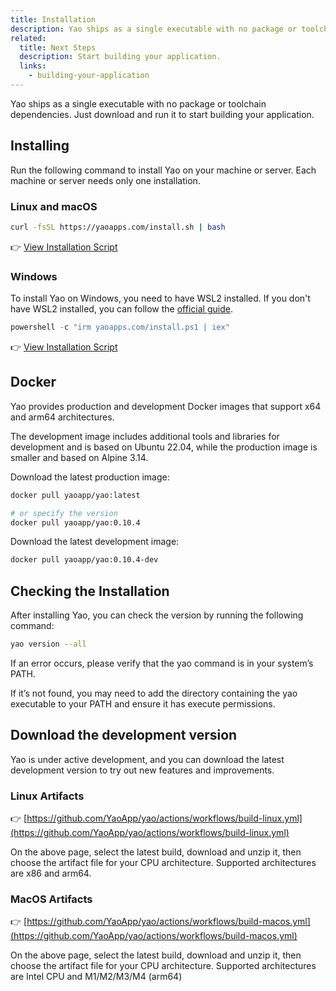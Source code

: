 ```yaml
---
title: Installation
description: Yao ships as a single executable with no package or toolchain dependencies. Just download and run it to start building your application.
related:
  title: Next Steps
  description: Start building your application.
  links:
    - building-your-application
---
```


Yao ships as a single executable with no package or toolchain dependencies. Just download and run it to start building your application.

## Installing

Run the following command to install Yao on your machine or server. Each machine or server needs only one installation.

### Linux and macOS

```bash
curl -fsSL https://yaoapps.com/install.sh | bash
```

👉 [View Installation Script](https://yaoapps.com/install.sh)

### Windows

To install Yao on Windows, you need to have WSL2 installed. If you don't have WSL2 installed, you can follow the [official guide](https://docs.microsoft.com/en-us/windows/wsl/install).

```powershell
powershell -c "irm yaoapps.com/install.ps1 | iex"
```

👉 [View Installation Script](https://yaoapps.com/install.ps1)

## Docker

Yao provides production and development Docker images that support x64 and arm64 architectures.

The development image includes additional tools and libraries for development and is based on Ubuntu 22.04, while the production image is smaller and based on Alpine 3.14.

Download the latest production image:

```bash
docker pull yaoapp/yao:latest

# or specify the version
docker pull yaoapp/yao:0.10.4
```

Download the latest development image:

```bash
docker pull yaoapp/yao:0.10.4-dev
```

## Checking the Installation

After installing Yao, you can check the version by running the following command:

```bash
yao version --all
```

If an error occurs, please verify that the yao command is in your system’s PATH.

If it’s not found, you may need to add the directory containing the yao executable to your PATH and ensure it has execute permissions.

## Download the development version

Yao is under active development, and you can download the latest development version to try out new features and improvements.

### Linux Artifacts

👉 [https://github.com/YaoApp/yao/actions/workflows/build-linux.yml](https://github.com/YaoApp/yao/actions/workflows/build-linux.yml)

On the above page, select the latest build, download and unzip it, then choose the artifact file for your CPU architecture. Supported architectures are x86 and arm64.

### MacOS Artifacts

👉 [https://github.com/YaoApp/yao/actions/workflows/build-macos.yml](https://github.com/YaoApp/yao/actions/workflows/build-macos.yml)

On the above page, select the latest build, download and unzip it, then choose the artifact file for your CPU architecture. Supported architectures are Intel CPU and M1/M2/M3/M4 (arm64)
